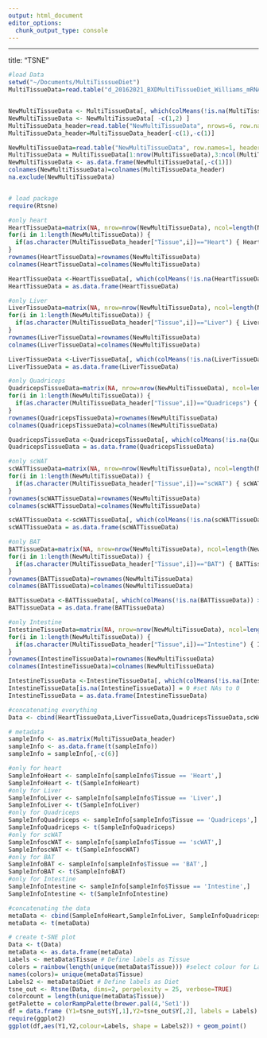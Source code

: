 ```yaml
---
output: html_document
editor_options: 
  chunk_output_type: console
---
```

---
title: "TSNE"

```r
#load Data 
setwd("~/Documents/MultiTisssueDiet")
MultiTissueData=read.table("d_20162021_BXDMultiTissueDiet_Williams_mRNA_DATA.csv", row.names=1, header=F, skip= 2,sep=",", na.strings="")


NewMultiTissueData <- MultiTissueData[, which(colMeans(!is.na(MultiTissueData)) > 0.5)] #Delete missing values 
NewMultiTissueData <- NewMultiTissueData[ -c(1,2) ]
MultiTissueData_header=read.table("NewMultiTissueData", nrows=6, row.names=1, header=T, sep=",")
MultiTissueData_header=MultiTissueData_header[-c(1),-c(1)]

NewMultiTissueData=read.table("NewMultiTissueData", row.names=1, header=T,  na.strings="", sep=",", skip=7, stringsAsFactors=FALSE)
MultiTissueData = MultiTissueData[1:nrow(MultiTissueData),3:ncol(MultiTissueData)] 
NewMultiTissueData <- as.data.frame(NewMultiTissueData[,-c(1)])
colnames(NewMultiTissueData)=colnames(MultiTissueData_header)
na.exclude(NewMultiTissueData)



```

```r

# load package
require(Rtsne)


```


```r
#only heart
HeartTissueData=matrix(NA, nrow=nrow(NewMultiTissueData), ncol=length(NewMultiTissueData))
for(i in 1:length(NewMultiTissueData)) {
  if(as.character(MultiTissueData_header["Tissue",i])=="Heart") { HeartTissueData[,i]=as.numeric(as.character(NewMultiTissueData[,i]))	}
} 
rownames(HeartTissueData)=rownames(NewMultiTissueData)
colnames(HeartTissueData)=colnames(NewMultiTissueData)

HeartTissueData <-HeartTissueData[, which(colMeans(!is.na(HeartTissueData)) > 0.5)]#Delete missing values 
HeartTissueData = as.data.frame(HeartTissueData)  

```

```r
#only Liver
LiverTissueData=matrix(NA, nrow=nrow(NewMultiTissueData), ncol=length(NewMultiTissueData))
for(i in 1:length(NewMultiTissueData)) {
  if(as.character(MultiTissueData_header["Tissue",i])=="Liver") { LiverTissueData[,i]=as.numeric(as.character(NewMultiTissueData[,i]))	}
} 
rownames(LiverTissueData)=rownames(NewMultiTissueData)
colnames(LiverTissueData)=colnames(NewMultiTissueData)

LiverTissueData <-LiverTissueData[, which(colMeans(!is.na(LiverTissueData)) > 0.5)]#Delete missing values 
LiverTissueData = as.data.frame(LiverTissueData)  

```


```r
#only Quadriceps
QuadricepsTissueData=matrix(NA, nrow=nrow(NewMultiTissueData), ncol=length(NewMultiTissueData))
for(i in 1:length(NewMultiTissueData)) {
  if(as.character(MultiTissueData_header["Tissue",i])=="Quadriceps") { QuadricepsTissueData[,i]=as.numeric(as.character(NewMultiTissueData[,i]))	}
} 
rownames(QuadricepsTissueData)=rownames(NewMultiTissueData)
colnames(QuadricepsTissueData)=colnames(NewMultiTissueData)

QuadricepsTissueData <-QuadricepsTissueData[, which(colMeans(!is.na(QuadricepsTissueData)) > 0.5)]#Delete missing values 
QuadricepsTissueData = as.data.frame(QuadricepsTissueData)  

```

```r
#only scWAT
scWATTissueData=matrix(NA, nrow=nrow(NewMultiTissueData), ncol=length(NewMultiTissueData))
for(i in 1:length(NewMultiTissueData)) {
  if(as.character(MultiTissueData_header["Tissue",i])=="scWAT") { scWATTissueData[,i]=as.numeric(as.character(NewMultiTissueData[,i]))	}
} 
rownames(scWATTissueData)=rownames(NewMultiTissueData)
colnames(scWATTissueData)=colnames(NewMultiTissueData)

scWATTissueData <-scWATTissueData[, which(colMeans(!is.na(scWATTissueData)) > 0.5)]#Delete missing values 
scWATTissueData = as.data.frame(scWATTissueData)  

```

```r
#only BAT
BATTissueData=matrix(NA, nrow=nrow(NewMultiTissueData), ncol=length(NewMultiTissueData))
for(i in 1:length(NewMultiTissueData)) {
  if(as.character(MultiTissueData_header["Tissue",i])=="BAT") { BATTissueData[,i]=as.numeric(as.character(NewMultiTissueData[,i]))	}
} 
rownames(BATTissueData)=rownames(NewMultiTissueData)
colnames(BATTissueData)=colnames(NewMultiTissueData)

BATTissueData <-BATTissueData[, which(colMeans(!is.na(BATTissueData)) > 0.5)]#Delete missing values 
BATTissueData = as.data.frame(BATTissueData)  

```

```r
#only Intestine
IntestineTissueData=matrix(NA, nrow=nrow(NewMultiTissueData), ncol=length(NewMultiTissueData))
for(i in 1:length(NewMultiTissueData)) {
  if(as.character(MultiTissueData_header["Tissue",i])=="Intestine") { IntestineTissueData[,i]=as.numeric(as.character(NewMultiTissueData[,i]))	}
} 
rownames(IntestineTissueData)=rownames(NewMultiTissueData)
colnames(IntestineTissueData)=colnames(NewMultiTissueData)

IntestineTissueData <-IntestineTissueData[, which(colMeans(!is.na(IntestineTissueData)) > 0.5)]#Delete missing values 
IntestineTissueData[is.na(IntestineTissueData)] = 0 #set NAs to 0
IntestineTissueData = as.data.frame(IntestineTissueData)  

```


```r
#concatenating everything
Data <- cbind(HeartTissueData,LiverTissueData,QuadricepsTissueData,scWATTissueData,BATTissueData,IntestineTissueData)

```


```r
# metadata 
sampleInfo <- as.matrix(MultiTissueData_header)
sampleInfo <- as.data.frame(t(sampleInfo))
sampleInfo = sampleInfo[,-c(6)]

#only for heart
SampleInfoHeart <- sampleInfo[sampleInfo$Tissue == 'Heart',]
SampleInfoHeart <- t(SampleInfoHeart)
#only for Liver
SampleInfoLiver <- sampleInfo[sampleInfo$Tissue == 'Liver',]
SampleInfoLiver <- t(SampleInfoLiver)
#only for Quadriceps
SampleInfoQuadriceps <- sampleInfo[sampleInfo$Tissue == 'Quadriceps',]
SampleInfoQuadriceps <- t(SampleInfoQuadriceps)
#only for scWAT
SampleInfoscWAT <- sampleInfo[sampleInfo$Tissue == 'scWAT',]
SampleInfoscWAT <- t(SampleInfoscWAT)
#only for BAT
SampleInfoBAT <- sampleInfo[sampleInfo$Tissue == 'BAT',]
SampleInfoBAT <- t(SampleInfoBAT)
#only for Intestine
SampleInfoIntestine <- sampleInfo[sampleInfo$Tissue == 'Intestine',]
SampleInfoIntestine <- t(SampleInfoIntestine)

#concatenating the data
metaData <- cbind(SampleInfoHeart,SampleInfoLiver, SampleInfoQuadriceps,SampleInfoscWAT,SampleInfoBAT,SampleInfoIntestine)
metaData <- t(metaData)

```


```r
# create t-SNE plot
Data <- t(Data)
metaData <- as.data.frame(metaData)
Labels <- metaData$Tissue # Define labels as Tissue
colors = rainbow(length(unique(metaData$Tissue))) #select colour for Labels
names(colors)= unique(metaData$Tissue)
Labels2 <- metaData$Diet # Define labels as Diet
tsne_out <- Rtsne(Data, dims=2, perpelexity = 25, verbose=TRUE)
colorcount = length(unique(metaData$Tissue))
getPalette = colorRampPalette(brewer.pal(4,'Set1'))
df = data.frame (Y1=tsne_out$Y[,1],Y2=tsne_out$Y[,2], labels = Labels)
require(ggplot2)
ggplot(df,aes(Y1,Y2,colour=Labels, shape = Labels2)) + geom_point()

```


